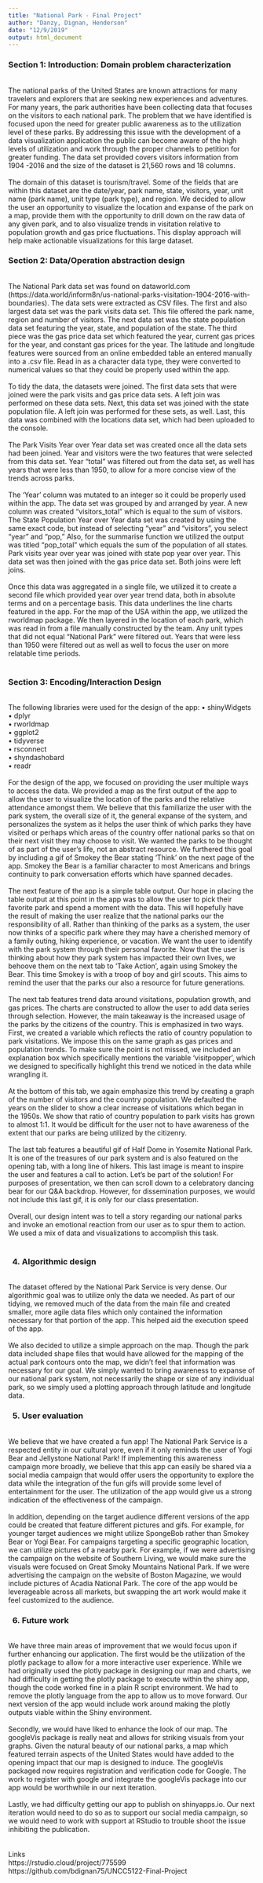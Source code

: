 ```yaml
---
title: "National Park - Final Project"
author: "Danzy, Dignan, Henderson"
date: "12/9/2019"
output: html_document
---
```

<h3>Section 1: Introduction: Domain problem characterization</h3><br/>
The national parks of the United States are known attractions for many travelers and explorers that are seeking new experiences and adventures.  For many years, the park authorities have been collecting data that focuses on the visitors to each national park.  The problem that we have identified is focused upon the need for greater public awareness as to the utilization level of these parks.  By addressing this issue with the development of a data visualization application the public can become aware of the high levels of utilization and work through the proper channels to petition for greater funding.  The data set provided covers visitors information from 1904 -2016 and the size of the dataset is 21,560 rows and 18 columns.<br/><br/>
The domain of this dataset is tourism/travel.  Some of the fields that are within this dataset are the date/year, park name, state, visitors, year, unit name (park name), unit type (park type), and region.  We decided to allow the user an opportunity to visualize the location and expanse of the park on a map, provide them with the opportunity to drill down on the raw data of any given park, and to also visualize trends in visitation relative to population growth and gas price fluctuations.  This display approach will help make actionable visualizations for this large dataset.<br/>

<h3>Section 2: Data/Operation abstraction design</h3><br/>
	The National Park data set was found on dataworld.com (https://data.world/inform8n/us-national-parks-visitation-1904-2016-with-boundaries). The data sets were extracted as CSV files. The first and also largest data set was the park visits data set. This file offered the park name, region and number of visitors. The next data set was the state population data set featuring the year, state, and population of the state. The third piece was the gas price data set which featured the year, current gas prices for the year, and constant gas prices for the year. The latitude and longitude features were sourced from an online embedded table an entered manually into a .csv file. Read in as a character data type, they were converted to numerical values so that they could be properly used within the app.<br/><br/>
	To tidy the data, the datasets were joined. The first data sets that were joined were the park visits and gas price data sets. A left join was performed on these data sets. Next, this data set was joined with the state population file. A left join was performed for these sets, as well. Last, this data was combined with the locations data set, which had been uploaded to the console.<br/> <br/>
	The Park Visits Year over Year data set was created once all the data sets had been joined. Year and visitors were the two features that were selected from this data set. Year “total” was filtered out from the data set, as well has years that were less than 1950, to allow for a more concise view of the trends across parks.  <br/><br/>The ‘Year’ column was mutated to an integer so it could be properly used within the app. The data set was grouped by and arranged by year. A new column was created “visitors_total” which is equal to the sum of visitors. The State Population Year over Year data set was created by using the same exact code, but instead of selecting “year” and “visitors”, you select “year” and “pop,” Also, for the summarise function we utilized the output was titled “pop_total” which equals the sum of the population of all states. Park visits year over year was joined with state pop year over year. This data set was then joined with the gas price data set. Both joins were left joins.<br/><br/>
Once this data was aggregated in a single file, we utilized it to create a second file which provided year over year trend data, both in absolute terms and on a percentage basis.  This data underlines the line charts featured in the app. For the map of the USA within the app, we utilized the rworldmap package. We then layered in the location of each park, which was read in from a file manually constructed by the team. Any unit types that did not equal “National Park” were filtered out. Years that were less than 1950 were filtered out as well as well to focus the user on more relatable time periods.<br/><br/>

<h3>Section 3: Encoding/Interaction Design</h3><br/>
	The following libraries were used for the design of the app:
•	shinyWidgets<br/>
•	dplyr<br/>
•	rworldmap<br/>
•	ggplot2<br/>
•	tidyverse<br/>
•	rsconnect<br/>
•	shyndashobard<br/>
•	readr<br/>
<br/>
For the design of the app, we focused on providing the user multiple ways to access the data.  We provided a map as the first output of the app to allow the user to visualize the location of the parks and the relative attendance amongst them.  We believe that this familiarize the user with the park system, the overall size of it, the general expanse of the system, and personalizes the system as it helps the user think of which parks they have visited or perhaps which areas of the country offer national parks so that on their next visit they may choose to visit.  We wanted the parks to be thought of as part of the user’s life, not an abstract resource.  We furthered this goal by including a gif of Smokey the Bear stating ‘Think’ on the next page of the app.  Smokey the Bear is a familiar character to most Americans and brings continuity to park conversation efforts which have spanned decades.<br/><br/>
The next feature of the app is a simple table output.  Our hope in placing the table output at this point in the app was to allow the user to pick their favorite park and spend a moment with the data.  This will hopefully have the result of making the user realize that the national parks our the responsibility of all.  Rather than thinking of the parks as a system, the user now thinks of a specific park where they may have a cherished memory of a family outing, hiking experience, or vacation.  We want the user to identify with the park system through their personal favorite.  Now that the user is thinking about how they park system has impacted their own lives, we behoove them on the next tab to ‘Take Action’, again using Smokey the Bear.  This time Smokey is with a troop of boy and girl scouts.  This aims to remind the user that the parks our also a resource for future generations.<br/><br/>
The next tab features trend data around visitations, population growth, and gas prices.  The charts are constructed to allow the user to add data series through selection.  However, the main takeaway is the increased usage of the parks by the citizens of the country.  This is emphasized in two ways.  First, we created a variable which reflects the ratio of country population to park visitations.  We impose this on the same graph as gas prices and population trends.  To make sure the point is not missed, we included an explanation box which specifically mentions the variable ‘visitpopper’, which we designed to specifically highlight this trend we noticed in the data while wrangling it.<br/><br/>
At the bottom of this tab, we again emphasize this trend by creating a graph of the number of visitors and the country population.  We defaulted the years on the slider to show a clear increase of visitations which began in the 1950s.  We show that ratio of country population to park visits has grown to almost 1:1.  It would be difficult for the user not to have awareness of the extent that our parks are being utilized by the citizenry.<br/><br/>
The last tab features a beautiful gif of Half Dome in Yosemite National Park.  It is one of the treasures of our park system and is also featured on the opening tab, with a long line of hikers.  This last image is meant to inspire the user and features a call to action.  Let’s be part of the solution!  For purposes of presentation, we then can scroll down to a celebratory dancing bear for our Q&A backdrop.  However, for dissemination purposes, we would not include this last gif, it is only for our class presentation.<br/><br/>
Overall, our design intent was to tell a story regarding our national parks and invoke an emotional reaction from our user as to spur them to action.  We used a mix of data and visualizations to accomplish this task.<br/><br/>
<h3>4.	Algorithmic design</h3><br/>
The dataset offered by the National Park Service is very dense.  Our algorithmic goal was to utilize only the data we needed.   As part of our tidying, we removed much of the data from the main file and created smaller, more agile data files which only contained the information necessary for that portion of the app.  This helped aid the execution speed of the app.<br/><br/>
We also decided to utilize a simple approach on the map.  Though the park data included shape files that would have allowed for the mapping of the actual park contours onto the map, we didn’t feel that information was necessary for our goal.  We simply wanted to bring awareness to expanse of our national park system, not necessarily the shape or size of any individual park, so we simply used a plotting approach through latitude and longitude data.<br/>
<h3>5.	User evaluation</h3><br/>
We believe that we have created a fun app!  The National Park Service is a respected entity in our cultural yore, even if it only reminds the user of Yogi Bear and Jellystone National Park!  If implementing this awareness campaign more broadly, we believe that this app can easily be shared via a social media campaign that would offer users the opportunity to explore the data while the integration of the fun gifs will provide some level of entertainment for the user.  The utilization of the app would give us a strong indication of the effectiveness of the campaign. <br/><br/> In addition, depending on the target audience different versions of the app could be created that feature different pictures and gifs.  For example, for younger target audiences we might utilize SpongeBob rather than Smokey Bear or Yogi Bear.  For campaigns targeting a specific geographic location, we can utilize pictures of a nearby park.  For example, if we were advertising the campaign on the website of Southern Living, we would make sure the visuals were focused on Great Smoky Mountains National Park.  If we were advertising the campaign on the website of Boston Magazine, we would include pictures of Acadia National Park.  The core of the app would be leverageable across all markets, but swapping the art work would make it feel customized to the audience.<br/>
<h3>6. Future work</h3><br/>
We have three main areas of improvement that we would focus upon if further enhancing our application.  The first would be the utilization of the plotly package to allow for a more interactive user experience.  While we had originally used the plotly package in designing our map and charts, we had difficulty in getting the plotly package to execute within the shiny app, though the code worked fine in a plain R script environment.  We had to remove the plotly language from the app to allow us to move forward.  Our next version of the app would include work around making the plotly outputs viable within the Shiny environment. <br/><br/>
Secondly, we would have liked to enhance the look of our map.  The googleVis package is really neat and allows for striking visuals from your graphs.  Given the natural beauty of our national parks, a map which featured terrain aspects of the United States would have added to the opening impact that our map is designed to induce.  The googleVis packaged now requires registration and verification code for Google.  The work to register with google and integrate the googleVis package into our app would be worthwhile in our next iteration.  <br/><br/>
Lastly, we had difficulty getting our app to publish on shinyapps.io.  Our next iteration would need to do so as to support our social media campaign, so we would need to work with support at RStudio to trouble shoot the issue inhibiting the publication.   
 <br/><br/>
Links<br/>
https://rstudio.cloud/project/775599<br/>
https://github.com/bdignan75/UNCC5122-Final-Project<br/><br/><br/>
